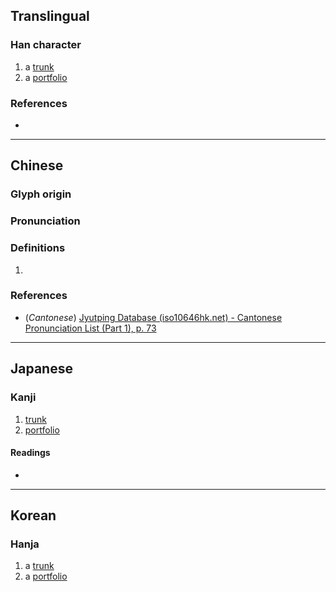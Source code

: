 {{character info}}
==Translingual==

===Han character===
{{Han char|rn=22|rad=匚|as=07|sn=9|four=|canj=SKOO|ids=⿷匚夾}}

# a [[trunk]]
# a [[portfolio]]

===References===
* {{Han ref|kx=0153.370|dkj=02621|dj=0345.230|hdz=10085.180|uh=5327|ud=21287}}

----

==Chinese==
{{zh-forms}}

===Glyph origin===
{{Han etym}}

===Pronunciation===
{{zh-pron
|m=qiè
|c=haap6
|mc=y
|oc=y
|ma=
|cat=n
}}

===Definitions===
{{zh-hanzi}}

# {{rfdef|zh}}

===References===
* (''Cantonese'') [http://www.iso10646hk.net/jp/document/download.jsp Jyutping Database (iso10646hk.net) - Cantonese Pronunciation List (Part 1), p. 73]

----

==Japanese==

===Kanji===
{{ja-kanji|grade=|rs=匚07}}

# [[trunk]]
# [[portfolio]]

====Readings====
* {{ja-readings
|kanon=きょう
|kun=はこ-
}}

----

==Korean==

===Hanja===
{{ko-hanja|hangeul=협|rv=hyeop|mr=hyŏp}}

# a [[trunk]]
# a [[portfolio]]